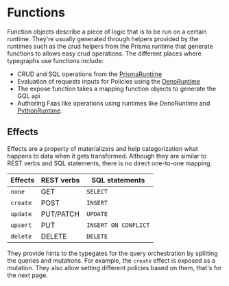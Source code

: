 # Functions

Function objects describe a piece of logic that is to be run on a certain runtime.
They're usually generated through helpers provided by the runtimes such as the crud helpers from the Prisma runtime that generate functions to allows easy crud operations.
The different places where typegraphs use functions include:

- CRUD and SQL operations from the [PrismaRuntime](/docs/reference/runtimes/prisma)
- Evaluation of requests inputs for Policies using the [DenoRuntime](/docs/reference/runtimes/deno)
- The expose function takes a mapping function objects to generate the GQL api
- Authoring Faas like operations using runtimes like DenoRuntime and [PythonRuntime](/docs/reference/runtimes/python).

## Effects

Effects are a property of materializers and help categorization what happens to data when it gets transformed. Although they are similar to REST verbs and SQL statements, there is no direct one-to-one mapping.

| Effects  | REST verbs | SQL statements       |
| -------- | ---------- | -------------------- |
| `none`   | GET        | `SELECT`             |
| `create` | POST       | `INSERT`             |
| `update` | PUT/PATCH  | `UPDATE`             |
| `upsert` | PUT        | `INSERT ON CONFLICT` |
| `delete` | DELETE     | `DELETE`             |

They provide hints to the typegates for the query orchestration by splitting the queries and mutations. For example, the `create` effect is exposed as a mutation. They also allow setting different policies based on them, that's for the next page.
